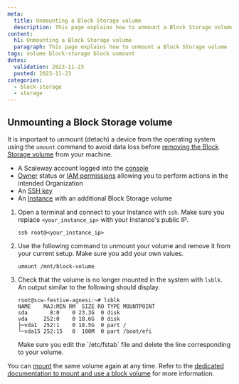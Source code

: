 ```yaml
---
meta:
  title: Unmounting a Block Storage volume
  description: This page explains how to unmount a Block Storage volume
content:
  h1: Unmounting a Block Storage volume
  paragraph: This page explains how to unmount a Block Storage volume
tags: volume block-storage block unmount
dates:
  validation: 2023-11-23
  posted: 2023-11-23
categories:
  - block-storage
  - storage
---
```



## Unmounting a Block Storage volume

It is important to unmount (detach) a device from the operating system using the `umount` command to avoid data loss before [removing the Block Storage volume](/storage/block/how-to/detach-a-volume/) from your machine.

<Macro id="requirements" />

- A Scaleway account logged into the [console](https://console.scaleway.com)
- [Owner](/identity-and-access-management/iam/concepts/#owner) status or [IAM permissions](/identity-and-access-management/iam/concepts/#permission) allowing you to perform actions in the intended Organization
- An [SSH key](/identity-and-access-management/organizations-and-projects/how-to/create-ssh-key/)
- An [Instance](/compute/instances/how-to/create-an-instance) with an additional Block Storage volume


1. Open a terminal and connect to your Instance with `ssh`. Make sure you replace `<your_instance_ip>` with your Instance's public IP.
    ```
    ssh root@<your_instance_ip>
    ```
2. Use the following command to unmount your volume and remove it from your current setup. Make sure you add your own values.
    ```
    umount /mnt/block-volume
    ```
3.  Check that the volume is no longer mounted in the system with `lsblk`. An output similar to the following should display.
    ```
    root@scw-festive-agnesi:~# lsblk
    NAME    MAJ:MIN RM  SIZE RO TYPE MOUNTPOINT
    sda       8:0    0 23.3G  0 disk
    vda     252:0    0 18.6G  0 disk
    ├─vda1  252:1    0 18.5G  0 part /
    └─vda15 252:15   0  100M  0 part /boot/efi
    ```
    <Message type="important">
      Make sure you edit the `/etc/fstab` file and delete the line corresponding to your volume.
    </Message>

You can [mount](/storage/block/api-cli/managing-a-volume/#mounting-the-block-volume) the same volume again at any time.
Refer to the [dedicated documentation to mount and use a block volume](/storage/block/api-cli/managing-a-volume/) for more information.
